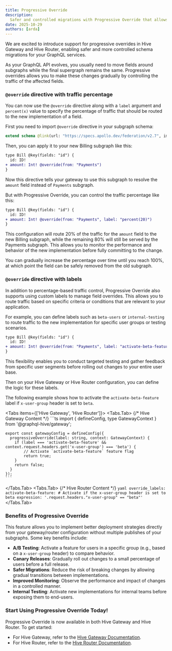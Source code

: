 ```yaml
---
title: Progressive Override
description:
  Safer and controlled migrations with Progressive Override that allows gradual schema changes.
date: 2025-10-29
authors: [arda]
---
```



We are excited to introduce support for progressive overrides in Hive Gateway and Hive Router,
enabling safer and more controlled schema migrations for your GraphQL services.

As your GraphQL API evolves, you usually need to move fields around subgraphs while the final
supergraph remains the same. Progressive overrides allows you to make these changes gradually by
controlling the traffic of the affected fields.

### `@override` directive with traffic percentage

You can now use the `@override` directive along with a `label` argument
and `percent(x)` value to specify the percentage of traffic that should be routed to the new
implementation of a field.

First you need to import `@override` directive in your subgraph schema:

```graphql
extend schema @link(url: "https://specs.apollo.dev/federation/v2.7", import: ["@key", "@override"])
```

Then, you can apply it to your new Billing subgraph like this:

```diff
type Bill @key(fields: "id") {
  id: ID!
+ amount: Int! @override(from: "Payments")
}
```

Now this directive tells your gateway to use this subgraph to resolve the `amount` field instead of
`Payments` subgraph.

But with Progressive Override, you can control the traffic percentage like this:

```diff
type Bill @key(fields: "id") {
  id: ID!
+ amount: Int! @override(from: "Payments", label: "percent(20)")
}
```

This configuration will route 20% of the traffic for the `amount` field to the new Billing subgraph,
while the remaining 80% will still be served by the Payments subgraph. This allows you to monitor
the performance and behavior of the new implementation before fully committing to the change.

You can gradually increase the percentage over time until you reach 100%, at which point the field
can be safely removed from the old subgraph.

### `@override` directive with labels

In addition to percentage-based traffic control, Progressive Override also supports using custom
labels to manage field overrides. This allows you to route traffic based on specific criteria or
conditions that are relevant to your application.

For example, you can define labels such as `beta-users` or `internal-testing` to route traffic to
the new implementation for specific user groups or testing scenarios.

```diff
type Bill @key(fields: "id") {
  id: ID!
+ amount: Int! @override(from: "Payments", label: "activate-beta-feature")
}
```

This flexibility enables you to conduct targeted testing and gather feedback from specific user
segments before rolling out changes to your entire user base.

Then on your Hive Gateway or Hive Router configuration, you can define the logic for these labels.

The following example shows how to activate the `activate-beta-feature` label if `x-user-group`
header is set to `beta`.

<Tabs items={['Hive Gateway', 'Hive Router']}>
  <Tabs.Tab>
    {/* Hive Gateway Content */}
    ```ts
    import { defineConfig, type GatewayContext } from '@graphql-hive/gateway';

    export const gatewayConfig = defineConfig({
      progressiveOverride(label: string, context: GatewayContext) {
        if (label === 'activate-beta-feature' && context.request.headers.get('x-user-group') === 'beta') {
            // Activate `activate-beta-feature` feature flag
            return true;
        }
        return false;
      }
    });
    ```

  </Tabs.Tab>
  <Tabs.Tab>
    {/* Hive Router Content */}
    ```yaml
    override_labels:
        activate-beta-feature:
            # Activate if the x-user-group header is set to beta
            expression: '.request.headers."x-user-group" == "beta"'
    ```
  </Tabs.Tab>
</Tabs>

### Benefits of Progressive Override

This feature allows you to implement better deployment strategies directly from your gateway/router
configuration without multiple publishes of your subgraphs. Some key benefits include:

- **A/B Testing**: Activate a feature for users in a specific group (e.g., based on a `x-user-group`
  header) to compare behavior.
- **Canary Releases**: Gradually roll out changes to a small percentage of users before a full
  release.
- **Safer Migrations**: Reduce the risk of breaking changes by allowing gradual transitions between
  implementations.
- **Improved Monitoring**: Observe the performance and impact of changes in a controlled manner.
- **Internal Testing**: Activate new implementations for internal teams before exposing them to
  end-users.

### Start Using Progressive Override Today!

Progressive Override is now available in both Hive Gateway and Hive Router. To get started:

- For Hive Gateway, refer to the
  [Hive Gateway Documentation](/docs/gateway/other-features/progressive-override).
- For Hive Router, refer to the
  [Hive Router Documentation](/docs/router/configuration/override_labels).
